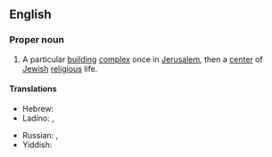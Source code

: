 ==English==
{{wikipedia}}

===Proper noun===
{{en-proper noun|head=the [[temple|Temple]] in [[Jerusalem]]}}

# A particular [[building]] [[complex]] once in [[Jerusalem]], then a [[center]] of [[Jewish]] [[religious]] life.

====Translations====
{{trans-top|Temple in Jerusalem}}
* Hebrew: {{t+|he|בֵּית הַמִּקְדָּשׁ|f|sc=Hebr|tr=béit-hamikdásh}}
* Ladino: {{t|lad|Bet Amikdash}}, {{t|lad|Templo de Yerushalayim}}
{{trans-mid}}
* Russian: {{t|ru|Иерусали́мский Храм|m}}, {{t|ru|Бейт а-Микда́ш|m}}
* Yiddish: {{t|yi|בית המקדש|sc=Hebr|tr=beysamigdesh}}
{{trans-bottom}}